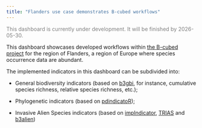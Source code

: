 ```yaml
---
title: "Flanders use case demonstrates B-cubed workflows"
---
```


::: {.callout-caution style="color: gray" appearance="simple"}
This dashboard is currently under development. It will be finished by 2026-05-30.
:::

This dashboard showcases developed workflows within [the B-cubed project](https://b-cubed.eu/case-studies) for the region of Flanders, a region of Europe where species occurrence data are abundant.

The implemented indicators in this dashboard can be subdivided into:

-   General biodiversity indicators (based on [b3gbi](https://github.com/b-cubed-eu/b3gbi), for instance, cumulative species richness, relative species richness, etc.);

-   Phylogenetic indicators (based on [pdindicatoR](https://github.com/b-cubed-eu/pdindicator));

-   Invasive Alien Species indicators (based on [impIndicator](https://github.com/b-cubed-eu/impindicator), [TRIAS](https://trias-project.github.io/indicators/) and [b3alien](https://pypi.org/project/b3alien/))

    \
